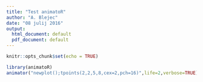 ```yaml
---
title: "Test animatoR"
author: "A. Blejec"
date: "08 julij 2016"
output:
  html_document: default
  pdf_document: default
---
```


```r
knitr::opts_chunk$set(echo = TRUE)
```

```r
library(animatoR)
animator("newplot();tpoints(2,2,5,8,cex=2,pch=16)",life=2,verbose=TRUE)
```

